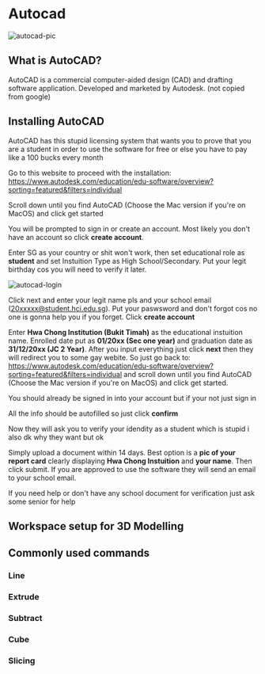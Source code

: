 # Autocad

![autocad-pic][]

[autocad-pic]: /img/docs/soccer/AutoCAD.png

## What is AutoCAD?  

AutoCAD is a commercial computer-aided design (CAD) and drafting software application. Developed and marketed by Autodesk. (not copied from google)

## Installing AutoCAD  

AutoCAD has this stupid licensing system that wants you to prove that you are a student in order to use the software for free or else you have to pay like a 100 bucks every month  

Go to this website to proceed with the installation: https://www.autodesk.com/education/edu-software/overview?sorting=featured&filters=individual  

Scroll down until you find AutoCAD (Choose the Mac version if you're on MacOS) and click get started  

You will be prompted to sign in or create an account. Most likely you don't have an account so click **create account**.  

Enter SG as your country or shit won't work, then set educational role as **student** and set Instuition Type as High School/Secondary. Put your legit birthday cos you will need to verify it later.  

![autocad-login][]

[autocad-login]: /img/docs/soccer/loginpage1.png  

Click next and enter your legit name pls and your school email (20xxxxx@student.hci.edu.sg). Put your paswsword and don't forgot cos no one is gonna help you if you forget. Click **create account**  

Enter **Hwa Chong Institution (Bukit Timah)** as the educational instuition name. Enrolled date put as **01/20xx (Sec one year)** and graduation date as **31/12/20xx (JC 2 Year)**. After you input everything just click **next** then they will redirect you to some gay webite. So just go back to: https://www.autodesk.com/education/edu-software/overview?sorting=featured&filters=individual and scroll down until you find AutoCAD (Choose the Mac version if you're on MacOS) and click get started.  

You should already be signed in into your account but if your not just sign in  

All the info should be autofilled so just click **confirm**  

Now they will ask you to verify your idendity as a student which is stupid i also dk why they want but ok  

Simply upload a document within 14 days. Best option is a **pic of your report card** clearly displaying **Hwa Chong Instuition** and **your name**. Then click submit. If you are approved to use the software they will send an email to your school email.  

If you need help or don't have any school document for verification just ask some senior for help

## Workspace setup for 3D Modelling

## Commonly used commands

### Line

### Extrude

### Subtract

### Cube

### Slicing



